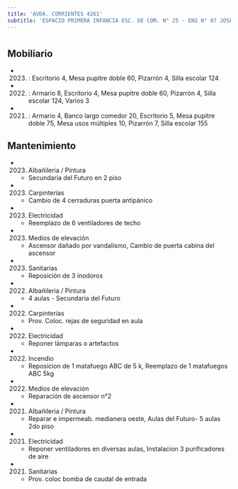 ```yaml
---
title: 'AVDA. CORRIENTES 4261'
subtitle: 'ESPACIO PRIMERA INFANCIA ESC. DE COM. N° 25 - ENS N° 07 JOSE MARIA TORRES - ESC. DE COM. N° 08 PATRICIAS ARGENTINAS - ESC. DE COM. N° 25 SANTIAGO DE LINIERS'
---
```


#


## Mobiliario

*  (2023) : Escritorio 4, Mesa pupitre doble 60, Pizarrón 4, Silla escolar 124 

*  (2022) : Armario 8, Escritorio 4, Mesa pupitre doble 60, Pizarrón 4, Silla escolar 124, Varios 3 

*  (2021) : Armario 4, Banco largo comedor 20, Escritorio 5, Mesa pupitre doble 75, Mesa usos múltiples 10, Pizarrón 7, Silla escolar 155 





## Mantenimiento

*  (2023) Albañileria / Pintura 
    + Secundaria del Futuro en 2 piso

*  (2023) Carpinterías 
    + Cambio de 4 cerraduras puerta antipánico

*  (2023) Electricidad 
    + Reemplazo de 6 ventiladores de techo

*  (2023) Medios de elevación 
    + Ascensor dañado por vandalismo, Cambio de puerta cabina del ascensor

*  (2023) Sanitarias 
    + Reposición de 3 inodoros

*  (2022) Albañileria / Pintura 
    + 4 aulas - Secundaria del Futuro

*  (2022) Carpinterías 
    + Prov. Coloc. rejas de seguridad en aula

*  (2022) Electricidad 
    + Reponer lámparas o artefactos

*  (2022) Incendio 
    + Reposicion de 1 matafuego ABC de 5 k, Reemplazo de 1 matafuegos ABC 5kg

*  (2022) Medios de elevación 
    + Reparación de ascensor n°2

*  (2021) Albañileria / Pintura 
    + Reparar e impermeab. medianera oeste, Aulas del Futuro- 5 aulas 2do piso

*  (2021) Electricidad 
    + Reponer ventiladores en diversas aulas, Instalacion 3 purificadores de aire

*  (2021) Sanitarias 
    + Prov. coloc  bomba de caudal de entrada



